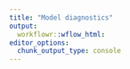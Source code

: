 ```yaml
---
title: "Model diagnostics"
output: 
  workflowr::wflow_html:
editor_options:
  chunk_output_type: console
---
```


<!-- <style type="text/css"> -->
<!-- .main-container { -->
<!--   max-width: 2600px; -->
<!--   margin-left: auto; -->
<!--   margin-right: auto; -->
<!-- } -->
<!-- </style> -->

<!-- ```{r setup, include=FALSE} -->
<!-- knitr::opts_chunk$set(echo = TRUE) -->
<!-- ``` -->

<!-- ```{r, results = 'hide', echo = FALSE, message=FALSE, warning=FALSE} -->
<!-- source('R/IRmapping_packages.R') -->
<!-- ``` -->

